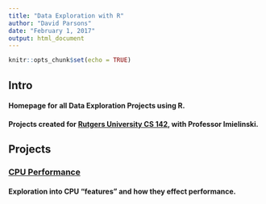 ```yaml
---
title: "Data Exploration with R"
author: "David Parsons"
date: "February 1, 2017"
output: html_document
---
```


```r
knitr::opts_chunk$set(echo = TRUE)
```

## Intro

#### Homepage for all Data Exploration Projects using R.

#### Projects created for [Rutgers University CS 142](http://data101.cs.rutgers.edu/), with Professor Imielinski.

## Projects

### [CPU Performance](http://parsonssoftware.me/CPU_Perf.html)

#### Exploration into CPU "features" and how they effect performance.